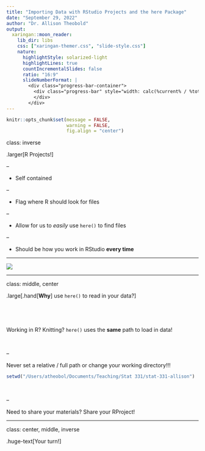 ```yaml
---
title: "Importing Data with RStudio Projects and the here Package"
date: "September 29, 2022"
author: "Dr. Allison Theobold"
output:
  xaringan::moon_reader:
    lib_dir: libs
    css: ["xaringan-themer.css", "slide-style.css"]
    nature:
      highlightStyle: solarized-light
      highlightLines: true
      countIncrementalSlides: false
      ratio: "16:9"
      slideNumberFormat: |
        <div class="progress-bar-container">
          <div class="progress-bar" style="width: calc(%current% / %total% * 100%);">
          </div>
        </div>
---
```



```r
knitr::opts_chunk$set(message = FALSE, 
                      warning = FALSE, 
                      fig.align = "center")
```

class: inverse

.larger[R Projects!]

--

- Self contained 

--

- Flag where R should look for files 

--

- Allow for us to *easily* use `here()` to find files

--

- Should be how you work in RStudio **every time**

---

![](here_data_load.jpeg)

---

class: middle, center

.large[.hand[**Why**] use `here()` to read in your data?]

</br>
--

Working in R? Knitting? `here()` uses the **same** path to load in data! 

</br>

--

Never set a relative / full path or change your working directory!!!

```r
setwd("/Users/atheobol/Documents/Teaching/Stat 331/stat-331-allison")
```

</br>

--

Need to share your materials? Share your RProject!

---

class: center, middle, inverse

.huge-text[Your turn!]